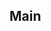 
<Meta title="Foundation/Colors" />

<h2>Main</h2>
<br />
<ColorPalette>
  <ColorItem
    title="Primary"
    colors={{
      Main: theme.palette.primary.main,
      Light: theme.palette.primary.light,
      ContrastText: theme.palette.primary.contrastText,
      ContainedHoverBackground: theme.palette.primary.containedHoverBackground,
    }}
  />
  <ColorItem
    title="Secondary"
    colors={{
      Main: theme.palette.secondary.main,
      Light: theme.palette.secondary.light,
      ContrastText: theme.palette.secondary.contrastText,
      ContainedHoverBackground:
        theme.palette.secondary.containedHoverBackground,
    }}
  />
  <ColorItem
    title="Text"
    colors={{
      Primary: theme.palette.text.primary,
      Secondary: theme.palette.text.secondary,
      Disabled: theme.palette.text.disabled,
    }}
  />
  <ColorItem
    title="Error"
    colors={{
      Main: theme.palette.error.main,
      Light: theme.palette.error.light,
      Dark: theme.palette.error.dark,
      ContainedHoverBackground: theme.palette.error.containedHoverBackground,
    }}
  />
  <ColorItem
    title="Success"
    colors={{
      Main: theme.palette.success.main,
      Light: theme.palette.success.light,
      Dark: theme.palette.success.dark,
      ContainedHoverBackground: theme.palette.success.containedHoverBackground,
    }}
  />
  <ColorItem
    title="Warning"
    colors={{
      Main: theme.palette.warning.main,
      Light: theme.palette.warning.light,
      Dark: theme.palette.warning.dark,
      ContainedHoverBackground: theme.palette.warning.containedHoverBackground,
    }}
  />
  <ColorItem
    title="Background"
    colors={{
      Paper: theme.palette.background.paper,
      PageHeader: theme.palette.background.pageHeader,
      Default: theme.palette.background.default,
    }}
  />
  <ColorItem
    title="Action"
    subtitle="Fill color for different components in various states"
    colors={{
      Active: theme.palette.action.active,
      focus: theme.palette.action.focus,
    }}
  />
  <ColorItem
    title="Action (Primary)"
    colors={{
      Hover: theme.palette.primaryAction.hover,
      Selected: theme.palette.primaryAction.selected,
    }}
  />
  <ColorItem
    title="Action (Disabled)"
    colors={{
      Disabled: theme.palette.action.disabled,
      DisabledBackground: theme.palette.action.disabledBackground,
    }}
  />
</ColorPalette>
